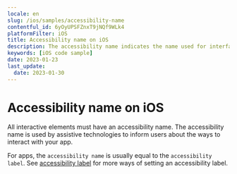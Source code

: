 ```yaml
---
locale: en
slug: /ios/samples/accessibility-name
contentful_id: 6yOyUPSFZnxT9jNQf9WLk4
platformFilter: iOS
title: Accessibility name on iOS
description: The accessibility name indicates the name used for interface elements by assistive technologies.
keywords: [iOS code sample]
date: 2023-01-23
last_update:
  date: 2023-01-30
---
```


# Accessibility name on iOS

All interactive elements must have an accessibility name. The accessibility name is used by assistive technologies to inform users about the ways to interact with your app.

For apps, the `accessibility name` is usually equal to the `accessibility label`. See [accessibility label](https://github.com/appt-org/accessibility-code-examples/blob/main/accessibility-label.md) for more ways of setting an accessibility label.

<CodeSample id="accessibility-name" locale="en" platform="ios"/>

